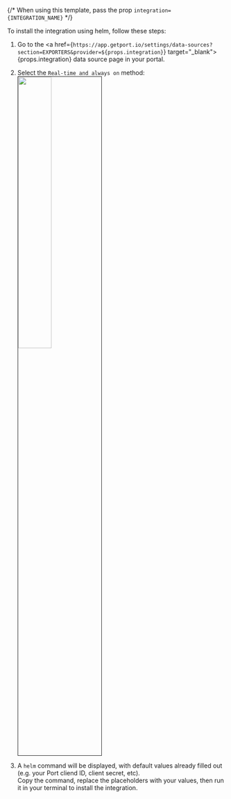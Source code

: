{/* When using this template, pass the prop `integration={INTEGRATION_NAME}` */}

[//]: # (<h2>Installation</h2>)

To install the integration using helm, follow these steps:

1. Go to the <a href={`https://app.getport.io/settings/data-sources?section=EXPORTERS&provider=${props.integration}`} target="_blank">{props.integration} data source page</a> in your portal.

2. Select the `Real-time and always on` method:
    <img src="/img/sync-data-to-catalog/selfHostedMethod.png" width="40%" border='1px' />

3. A `helm` command will be displayed, with default values already filled out (e.g. your Port cliend ID, client secret, etc).  
Copy the command, replace the placeholders with your values, then run it in your terminal to install the integration.

